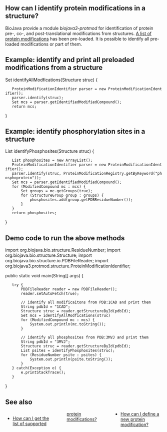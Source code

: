==How can I identify protein modifications in a structure?==

BioJava provide a module ''biojava3-protmod'' for identification of protein pre-, co-, and post-translational modifications from structures. [[BioJava:CookBook3:SupportedProtMod|A list of protein modifications]] has been pre-loaded. It is possible to identify all pre-loaded modifications or part of them.

==Example: identify and print all preloaded modifications from a structure==
<java>
Set<ModifiedCompound> identifyAllModfications(Structure struc) {
	ProteinModificationIdentifier parser = new ProteinModificationIdentifier();
	parser.identify(struc);
	Set<ModifiedCompound> mcs = parser.getIdentifiedModifiedCompound();
	return mcs;
}
</java>

==Example: identify phosphorylation sites in a structure==
<java>
List<ResidueNumber> identifyPhosphosites(Structure struc) {
	List<ResidueNumber> phosphosites = new ArrayList<ResidueNumber>();
	ProteinModificationIdentifier parser = new ProteinModificationIdentifier();
	parser.identify(struc, ProteinModificationRegistry.getByKeyword("phosphoprotein"));
	Set<ModifiedCompound> mcs = parser.getIdentifiedModifiedCompound();
	for (ModifiedCompound mc : mcs) {
		Set<StructureGroup> groups = mc.getGroups(true);
		for (StructureGroup group : groups) {
			phosphosites.add(group.getPDBResidueNumber());
		}
	}
	return phosphosites;
}
</java>

==Demo code to run the above methods==
<java>
import org.biojava.bio.structure.ResidueNumber;
import org.biojava.bio.structure.Structure;
import org.biojava.bio.structure.io.PDBFileReader;
import org.biojava3.protmod.structure.ProteinModificationIdentifier;

public static void main(String[] args) {
	try {
		PDBFileReader reader = new PDBFileReader();
		reader.setAutoFetch(true);

		// identify all modificaitons from PDB:1CAD and print them
		String pdbId = "1CAD";
		Structure struc = reader.getStructureById(pdbId);
		Set<ModifiedCompound> mcs = identifyAllModfications(struc)
		for (ModifiedCompound mc : mcs) {
			System.out.println(mc.toString());
		}

		// identify all phosphosites from PDB:3MVJ and print them
		String pdbId = "3MVJ";
		Structure struc = reader.getStructureById(pdbId);
		List<ResidueNumber> psites = identifyPhosphosites(struc);
		for (ResidueNumber psite : psites) {
			System.out.println(psite.toString());
		}
	} catch(Exception e) {
		e.printStackTrace();
	}
}
</java>

==See also==
<div style="-moz-column-count:3; column-count:3;">
* [[BioJava:CookBook3:SupportedProtMod|How can I get the list of supported protein modifications?]]
* [[BioJava:CookBook3:AddProtMod|How can I define a new protein modification?]]
</div>